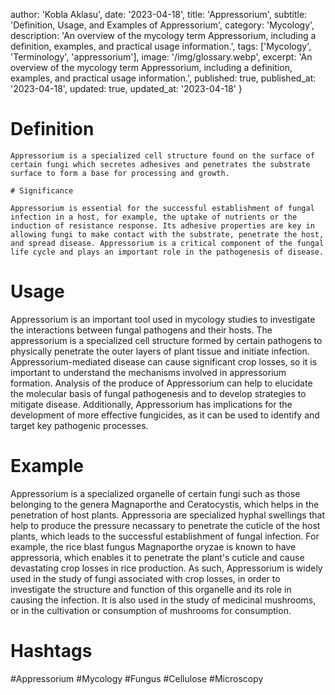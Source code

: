
  author: 'Kobla Aklasu',
  date: '2023-04-18',
  title: 'Appressorium',
  subtitle: 'Definition, Usage, and Examples of Appressorium',
  category: 'Mycology',
  description: 'An overview of the mycology term Appressorium, including a definition, examples, and practical usage information.',
  tags: ['Mycology', 'Terminology', 'appressorium'],
  image: '/img/glossary.webp',
  excerpt: 'An overview of the mycology term Appressorium, including a definition, examples, and practical usage information.',
  published: true,
  published_at: '2023-04-18',
  updated: true,
  updated_at: '2023-04-18'
}




# Definition
    
    Appressorium is a specialized cell structure found on the surface of certain fungi which secretes adhesives and penetrates the substrate surface to form a base for processing and growth.
    
    # Significance
    
    Appressorium is essential for the successful establishment of fungal infection in a host, for example, the uptake of nutrients or the induction of resistance response. Its adhesive properties are key in allowing fungi to make contact with the substrate, penetrate the host, and spread disease. Appressorium is a critical component of the fungal life cycle and plays an important role in the pathogenesis of disease.

# Usage

Appressorium is an important tool used in mycology studies to investigate the interactions between fungal pathogens and their hosts. The appressorium is a specialized cell structure formed by certain pathogens to physically penetrate the outer layers of plant tissue and initiate infection. Appressorium-mediated disease can cause significant crop losses, so it is important to understand the mechanisms involved in appressorium formation. Analysis of the produce of Appressorium can help to elucidate the molecular basis of fungal pathogenesis and to develop strategies to mitigate disease. Additionally, Appressorium has implications for the development of more effective fungicides, as it can be used to identify and target key pathogenic processes.

# Example

Appressorium is a specialized organelle of certain fungi such as those belonging to the genera Magnaporthe and Ceratocystis, which helps in the penetration of host plants. Appressoria are specialized hyphal swellings that help to produce the pressure necassary to penetrate the cuticle of the host plants, which leads to the successful establishment of fungal infection. For example, the rice blast fungus Magnaporthe oryzae is known to have appressoria, which enables it to penetrate the plant's cuticle and cause devastating crop losses in rice production. As such, Appressorium is widely used in the study of fungi associated with crop losses, in order to investigate the structure and function of this organelle and its role in causing the infection. It is also used in the study of medicinal mushrooms, or in the cultivation or consumption of mushrooms for consumption.

# Hashtags

#Appressorium #Mycology #Fungus #Cellulose #Microscopy


